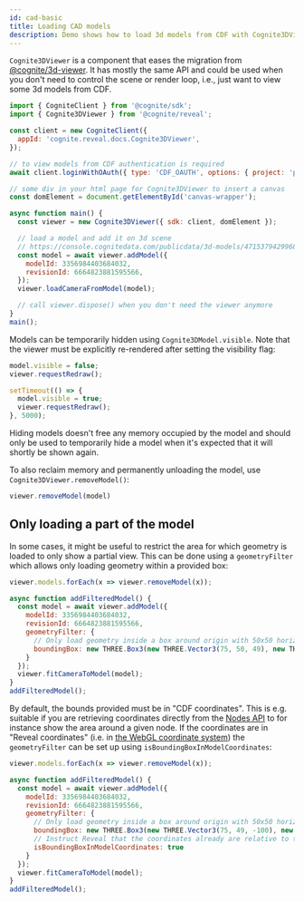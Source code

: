 ```yaml
---
id: cad-basic
title: Loading CAD models
description: Demo shows how to load 3d models from CDF with Cognite3DViewer.
---
```


`Cognite3DViewer` is a component that eases the migration from [@cognite/3d-viewer](https://www.npmjs.com/package/@cognite/3d-viewer).
It has mostly the same API and could be used when you don't need to control the scene or render loop,
i.e., just want to view some 3d models from CDF.


<DemoWrapper />

```jsx
import { CogniteClient } from '@cognite/sdk';
import { Cognite3DViewer } from '@cognite/reveal';

const client = new CogniteClient({
  appId: 'cognite.reveal.docs.Cognite3DViewer',
});

// to view models from CDF authentication is required
await client.loginWithOAuth({ type: 'CDF_OAUTH', options: { project: 'publicdata' }}); // With Cognite authentication flow

// some div in your html page for Cognite3DViewer to insert a canvas
const domElement = document.getElementById('canvas-wrapper');

async function main() {
  const viewer = new Cognite3DViewer({ sdk: client, domElement });

  // load a model and add it on 3d scene
  // https://console.cognitedata.com/publicdata/3d-models/4715379429968321/revisions/5688854005909501
  const model = await viewer.addModel({
    modelId: 3356984403684032,
    revisionId: 6664823881595566,
  });
  viewer.loadCameraFromModel(model);

  // call viewer.dispose() when you don't need the viewer anymore
}
main();
```

Models can be temporarily hidden using `Cognite3DModel.visible`. Note that
the viewer must be explicitly re-rendered after setting the visibility flag:

```js runnable-2x
model.visible = false;
viewer.requestRedraw();

setTimeout(() => {
  model.visible = true;
  viewer.requestRedraw();
}, 5000);
```

Hiding models doesn't free any memory occupied by the model and should only be used
to temporarily hide a model when it's expected that it will shortly be shown again.

To also reclaim memory and permanently unloading the model, use
`Cognite3DViewer.removeModel()`:

```js runnable-2x
viewer.removeModel(model)
```

## Only loading a part of the model

In some cases, it might be useful to restrict the area for which geometry is loaded to only show a partial
view. This can be done using a `geometryFilter` which allows only loading geometry within a provided box:

```js runnable-2x
viewer.models.forEach(x => viewer.removeModel(x));

async function addFilteredModel() {
  const model = await viewer.addModel({
    modelId: 3356984403684032,
    revisionId: 6664823881595566,
    geometryFilter: {
      // Only load geometry inside a box around origin with 50x50 horizontal extent and 10 vertical extent.
      boundingBox: new THREE.Box3(new THREE.Vector3(75, 50, 49), new THREE.Vector3(125, 100, 59))
    }
  });
  viewer.fitCameraToModel(model);
}
addFilteredModel();
```

By default, the bounds provided must be in "CDF coordinates". This is e.g. suitable if you are retrieving coordinates
directly from the [Nodes API](https://docs.cognite.com/api/v1/#operation/get3DNodes) to for instance show the area
around a given node. If the coordinates are in "Reveal coordinates" (i.e. in
[the WebGL coordinate system](https://www.tutorialspoint.com/webgl/webgl_basics.htm)) the `geometryFilter` can be
set up using `isBoundingBoxInModelCoordinates`:

```js runnable-2x
viewer.models.forEach(x => viewer.removeModel(x));

async function addFilteredModel() {
  const model = await viewer.addModel({
    modelId: 3356984403684032,
    revisionId: 6664823881595566,
    geometryFilter: {
      // Only load geometry inside a box around origin with 50x50 horizontal extent and 10 vertical extent.
      boundingBox: new THREE.Box3(new THREE.Vector3(75, 49, -100), new THREE.Vector3(125, 59, -50)),
      // Instruct Reveal that the coordinates already are relative to the coordinates of the model
      isBoundingBoxInModelCoordinates: true
    }
  });
  viewer.fitCameraToModel(model);
}
addFilteredModel();
```
